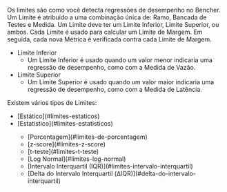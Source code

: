 Os limites são como você detecta regressões de desempenho no Bencher.
Um Limite é atribuído a uma combinação única de: Ramo, Bancada de Testes e Medida.
Um Limite deve ter um Limite Inferior, Limite Superior, ou ambos.
Cada Limite é usado para calcular um Limite de Margem.
Em seguida, cada nova Métrica é verificada contra cada Limite de Margem.

- Limite Inferior
  - Um Limite Inferior é usado quando um valor menor indicaria uma regressão de desempenho, como com a Medida de Vazão.
- Limite Superior
  - Um Limite Superior é usado quando um valor maior indicaria uma regressão de desempenho, como com a Medida de Latência.

Existem vários tipos de Limites:

<ul>
  <li>[Estático](#limites-estaticos)</li>
  <li>[Estatístico](#limites-estatisticos)</li>
  <ul>
    <li>[Porcentagem](#limites-de-porcentagem)</li>
    <li>[z-score](#limites-z-score)</li>
    <li>[t-teste](#limites-t-teste)</li>
    <li>[Log Normal](#limites-log-normal)</li>
    <li>[Intervalo Interquartil (IQR)](#limites-intervalo-interquartil)</li>
    <li>[Delta do Intervalo Interquartil (ΔIQR)](#delta-do-intervalo-interquartil)</li>
  </ul>
</ul>